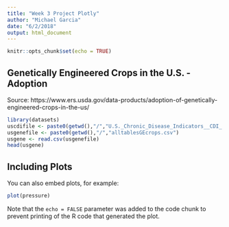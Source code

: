 ```yaml
---
title: "Week 3 Project Plotly"
author: "Michael Garcia"
date: "6/2/2018"
output: html_document
---
```


```r
knitr::opts_chunk$set(echo = TRUE)
```

## Genetically Engineered Crops in the U.S. - Adoption
Source: https://www.ers.usda.gov/data-products/adoption-of-genetically-engineered-crops-in-the-us/


```r
library(datasets)
uscdifile <- paste0(getwd(),"/","U.S._Chronic_Disease_Indicators__CDI_.csv")
usgenefile <- paste0(getwd(),"/","alltablesGEcrops.csv")
usgene <- read.csv(usgenefile)
head(usgene)

```

## Including Plots

You can also embed plots, for example:

```r
plot(pressure)
```

Note that the `echo = FALSE` parameter was added to the code chunk to prevent printing of the R code that generated the plot.
